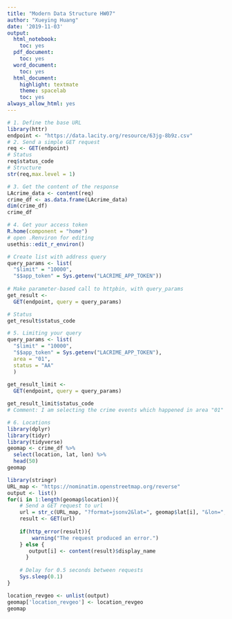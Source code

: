 ```yaml
---
title: "Modern Data Structure HW07"
author: "Xueying Huang"
date: '2019-11-03'
output:
  html_notebook:
    toc: yes
  pdf_document:
    toc: yes
  word_document:
    toc: yes
  html_document:
    highlight: textmate
    theme: spacelab
    toc: yes
always_allow_html: yes
---
```

```r
# 1. Define the base URL
library(httr)
endpoint <- "https://data.lacity.org/resource/63jg-8b9z.csv"
# 2. Send a simple GET request
req <- GET(endpoint)
# Status
req$status_code
# Structure
str(req,max.level = 1)
```
```r
# 3. Get the content of the response
LAcrime_data <- content(req)
crime_df <- as.data.frame(LAcrime_data)
dim(crime_df)
crime_df
```
```r
# 4. Get your access token
R.home(component = "home")
# open .Renviron for editing
usethis::edit_r_environ()
```

```r
# Create list with address query
query_params <- list(
  "$limit" = "10000",
  "$$app_token" = Sys.getenv("LACRIME_APP_TOKEN"))
    
# Make parameter-based call to httpbin, with query_params
get_result <-
  GET(endpoint, query = query_params)

# Status
get_result$status_code
```

```r
# 5. Limiting your query
query_params <- list(
  "$limit" = "10000",
  "$$app_token" = Sys.getenv("LACRIME_APP_TOKEN"),
  area = "01",
  status = "AA"
  )
    
get_result_limit <-
  GET(endpoint, query = query_params)

get_result_limit$status_code
# Comment: I am selecting the crime events which happened in area "01" (Central area) and whose status were "AA" (Adult Arrested).
```
```r
# 6. Locations
library(dplyr)
library(tidyr)
library(tidyverse)
geomap <- crime_df %>%
  select(location, lat, lon) %>%
  head(50)
geomap
```
```r
library(stringr)
URL_map <- "https://nominatim.openstreetmap.org/reverse"
output <- list()
for(i in 1:length(geomap$location)){
    # Send a GET request to url
    url = str_c(URL_map, "?format=jsonv2&lat=", geomap$lat[i], "&lon=",geomap$lon[i])
    result <- GET(url)
    
    if(http_error(result)){
	    warning("The request produced an error.")
    } else {
       output[i] <- content(result)$display_name
      }
    
    # Delay for 0.5 seconds between requests
    Sys.sleep(0.1)
}
```
```r
location_revgeo <- unlist(output)
geomap['location_revgeo'] <- location_revgeo
geomap
```
